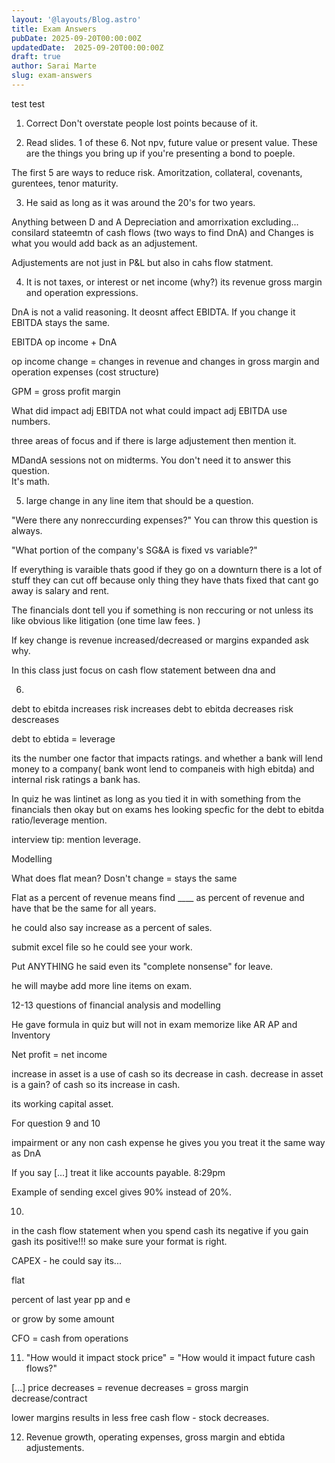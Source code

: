 ```yaml
---
layout: '@layouts/Blog.astro'
title: Exam Answers 
pubDate: 2025-09-20T00:00:00Z 
updatedDate:  2025-09-20T00:00:00Z 
draft: true
author: Sarai Marte
slug: exam-answers
---
```


test test 

1. Correct Don't overstate people lost points because of it. 

2. Read slides. 1 of these 6. Not npv, future value or present value. These are the things you bring up if you're presenting a bond to poeple. 

The first 5 are ways to reduce risk. Amoritzation, collateral, covenants, gurentees, tenor maturity.

3. He said as long as it was around the 20's for two years.

Anything between D and A Depreciation and amorrixation excluding... consilard stateemtn of cash flows (two ways to find DnA) and Changes is what you would add back as an adjustement. 

Adjustements are not just in P&L but also in cahs flow statment. 

4. It is not taxes, or interest or net income (why?) its revenue gross margin and operation expressions. 

DnA is not a valid reasoning. It deosnt affect EBIDTA. If you change it EBITDA stays the same. 

EBITDA op income + DnA 

op income change = changes in revenue and changes in gross margin and operation expenses (cost structure)


GPM = gross profit margin 

What did impact adj EBITDA not what could impact adj EBITDA use numbers. 

three areas of focus and if there is large adjustement then mention it.  

MDandA sessions not on midterms. You don't need it to answer this question.  
It's math.  

5. large change in any line item that should be a question. 

"Were there any nonreccurding expenses?" You can throw this question is always. 

"What portion of the company's SG&A is fixed vs variable?"

If everything is varaible thats good if they go on a downturn there is a lot of stuff they can cut off because only thing they have thats fixed that cant go away is salary and rent.  

The financials dont tell you if something is non reccuring or not unless its like obvious like litigation (one time law fees. )  



If key change is revenue increased/decreased or margins expanded ask why. 


In this class just focus on cash flow statement between dna and 


6. 
debt to ebitda increases risk increases 
debt to ebitda decreases risk descreases 

debt to ebtida = leverage 

its the number one factor that impacts ratings. 
and whether a bank will lend money to a company( bank wont lend to companeis with high ebitda)
and internal risk ratings a bank has. 

In quiz he was lintinet as long as you tied it in with something from the financials then okay but on exams hes looking specfic for the debt to ebitda ratio/leverage mention.

interview tip: mention leverage. 



Modelling 

What does flat mean? Dosn't change = stays the same 



Flat as a percent of revenue means find ____ as percent of revenue and have that be the same for all years. 

he could also say increase as a percent of sales. 

submit excel file so he could see your work. 

Put ANYTHING he said even its "complete nonsense" for leave. 

he will maybe add more line items on exam. 

12-13 questions of financial analysis  and modelling 

He gave formula in quiz but will not in exam memorize like AR AP and Inventory

Net profit = net income 

increase in asset is a use of cash so its decrease in cash.
decrease in asset is a gain? of cash so its increase in cash.

its working capital asset. 


For question 9 and 10 

impairment or any non cash expense he gives you you treat it the same way as DnA

If you say [...] treat it like accounts payable. 8:29pm 

Example of sending excel gives 90% instead of 20%. 

10. 
in the cash flow statement when you spend cash its negative if you gain gash its positive!!! so make sure your format is right.  

CAPEX - he could say its...

flat 

percent of last year pp and e 

or grow by some amount 



CFO = cash from operations


11. "How would it impact stock price" = "How would it impact future cash flows?"

[...]
price decreases = revenue decreases = gross margin decrease/contract

lower margins results in less free cash flow - stock decreases.


12. Revenue growth, operating expenses, gross margin and ebtida adjustements. 